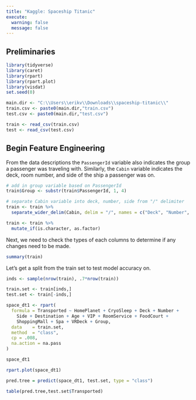 ---
title: "Kaggle: Spaceship Titanic"
execute: 
  warning: false
  message: false
---

## Preliminaries

```{r}
library(tidyverse)
library(caret)
library(rpart)
library(rpart.plot)
library(visdat)
set.seed(0)
```

```{r}
main.dir <- "C:\\Users\\erikv\\Downloads\\spaceship-titanic\\"
train.csv <- paste0(main.dir,"train.csv")
test.csv <- paste0(main.dir,"test.csv")

train <- read_csv(train.csv)
test <- read_csv(test.csv)
```

## Begin Feature Engineering

From the data descriptions the `PassengerId` variable also indicates the group a passenger was traveling with. Similarly, the `Cabin` variable indicates the deck, room number, and side of the ship a passenger was on.

```{r}
# add in group variable based on PassengerId
train$Group <- substr(train$PassengerId, 1, 4)

# separate Cabin variable into deck, number, side from "/" delimiter
train <- train %>% 
  separate_wider_delim(Cabin, delim = "/", names = c("Deck", "Number", "Side"))

train <- train %>% 
  mutate_if(is.character, as.factor)
```

Next, we need to check the types of each columns to determine if any changes need to be made.

```{r}
summary(train)
```

Let's get a split from the train set to test model accuracy on.

```{r}
inds <- sample(nrow(train), .7*nrow(train))

train.set <- train[inds,]
test.set <- train[-inds,]
```

```{r}
space_dt1 <- rpart(
  formula = Transported ~ HomePlanet + CryoSleep + Deck + Number + 
    Side + Destination + Age + VIP + RoomService + FoodCourt + 
    ShoppingMall + Spa + VRDeck + Group,
  data    = train.set,
  method  = "class",
  cp = .008,
  na.action = na.pass
)
```

```{r}
space_dt1
```

```{r}
rpart.plot(space_dt1)
```



```{r}
pred.tree = predict(space_dt1, test.set, type = "class")
```

```{r}
table(pred.tree,test.set$Transported)
```

